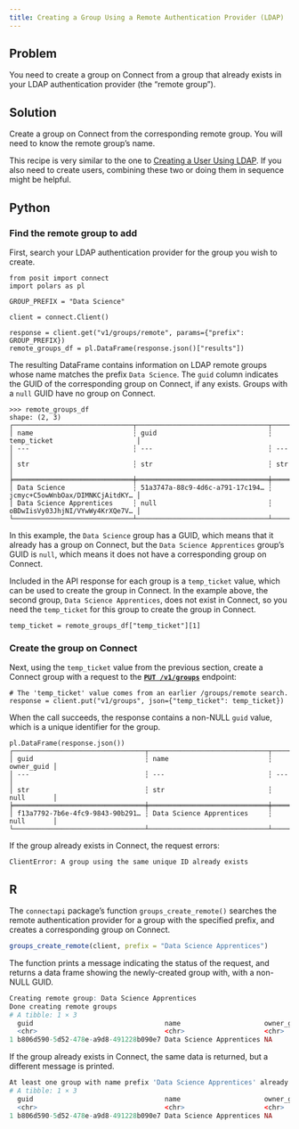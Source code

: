 ```yaml
---
title: Creating a Group Using a Remote Authentication Provider (LDAP)
---
```


## Problem

You need to create a group on Connect from a group that already exists in your LDAP authentication provider (the "remote group").

## Solution

Create a group on Connect from the corresponding remote group. You will need to know the remote group's name.

::: {.callout-note}
This recipe is very similar to the one to [Creating a User Using LDAP](../creating-a-group-using-a-remote-authentication-provider-ldap/). If you also need to create users, combining these two or doing them in sequence might be helpful.
:::

:::{.panel-tabset group="language"}

## Python

### Find the remote group to add

First, search your LDAP authentication provider for the group you wish to create.

```.python
from posit import connect
import polars as pl

GROUP_PREFIX = "Data Science"

client = connect.Client()

response = client.get("v1/groups/remote", params={"prefix": GROUP_PREFIX})
remote_groups_df = pl.DataFrame(response.json()["results"])
```

The resulting DataFrame contains information on LDAP remote groups whose name matches the prefix `Data Science`. The `guid` column indicates the GUID of the corresponding group on Connect, if any exists. Groups with a `null` GUID have no group on Connect.

```
>>> remote_groups_df
shape: (2, 3)
┌──────────────────────────────┬─────────────────────────────────┬─────────────────────────────────┐
│ name                         ┆ guid                            ┆ temp_ticket                     │
│ ---                          ┆ ---                             ┆ ---                             │
│ str                          ┆ str                             ┆ str                             │
╞══════════════════════════════╪═════════════════════════════════╪═════════════════════════════════╡
│ Data Science                 ┆ 51a3747a-88c9-4d6c-a791-17c194… ┆ jcmyc+C5owWnbOax/DIMNKCjAitdKY… │
│ Data Science Apprentices     ┆ null                            ┆ oBDwIisVy03JhjNI/VYwWy4KrXQe7V… │
└──────────────────────────────┴─────────────────────────────────┴─────────────────────────────────┘
```

In this example, the `Data Science` group has a GUID, which means that it already has a group on Connect, but the `Data Science Apprentices` group's GUID is `null`, which means it does not have a corresponding group on Connect.

Included in the API response for each group is a `temp_ticket` value, which can be used to create the group in Connect. In the example above, the second group, `Data Science Apprentices`, does not exist in Connect, so you need the `temp_ticket` for this group to create the group in Connect.

```.python
temp_ticket = remote_groups_df["temp_ticket"][1]
```

### Create the group on Connect

Next, using the `temp_ticket` value from the previous section, create a Connect group with a request to the **[`PUT /v1/groups`](/api/#put-/v1/groups)** endpoint:

```.python
# The 'temp_ticket' value comes from an earlier /groups/remote search.
response = client.put("v1/groups", json={"temp_ticket": temp_ticket})
```

When the call succeeds, the response contains a non-NULL `guid` value, which is a unique identifier for the group.

```.python
pl.DataFrame(response.json())
┌─────────────────────────────────┬──────────────────────────────┬────────────┐
│ guid                            ┆ name                         ┆ owner_guid │
│ ---                             ┆ ---                          ┆ ---        │
│ str                             ┆ str                          ┆ null       │
╞═════════════════════════════════╪══════════════════════════════╪════════════╡
│ f13a7792-7b6e-4fc9-9843-90b291… ┆ Data Science Apprentices     ┆ null       │
└─────────────────────────────────┴──────────────────────────────┴────────────┘
```

If the group already exists in Connect, the request errors:

```
ClientError: A group using the same unique ID already exists
```


## R

The `connectapi` package's function `groups_create_remote()` searches the remote authentication provider for a group with the specified prefix, and creates a corresponding group on Connect.

```.r
groups_create_remote(client, prefix = "Data Science Apprentices")
```

The function prints a message indicating the status of the request, and returns a data frame showing the newly-created group with, with a non-NULL GUID.

```.r
Creating remote group: Data Science Apprentices
Done creating remote groups
# A tibble: 1 × 3
  guid                                 name                     owner_guid
  <chr>                                <chr>                    <chr>
1 b806d590-5d52-478e-a9d8-491228b090e7 Data Science Apprentices NA
```

If the group already exists in Connect, the same data is returned, but a different message is printed.

```.r
At least one group with name prefix 'Data Science Apprentices' already exists
# A tibble: 1 × 3
  guid                                 name                     owner_guid
  <chr>                                <chr>                    <chr>
1 b806d590-5d52-478e-a9d8-491228b090e7 Data Science Apprentices NA
```

:::
